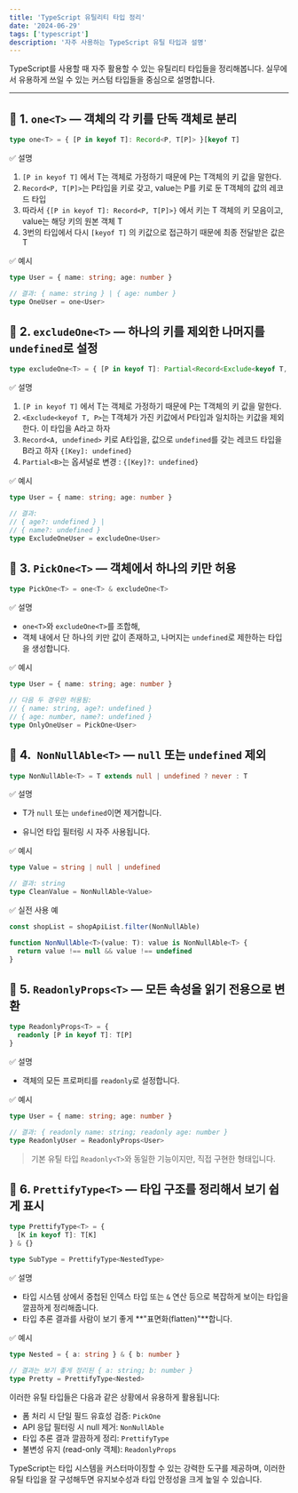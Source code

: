 ```yaml
---
title: 'TypeScript 유틸리티 타입 정리'
date: '2024-06-29'
tags: ['typescript']
description: '자주 사용하는 TypeScript 유틸 타입과 설명'
---
```


TypeScript를 사용할 때 자주 활용할 수 있는 유틸리티 타입들을 정리해봅니다. 실무에서 유용하게 쓰일 수 있는 커스텀 타입들을 중심으로 설명합니다.

---

## 📌 1. `one<T>` — 객체의 각 키를 단독 객체로 분리

```ts showLineNumbers
type one<T> = { [P in keyof T]: Record<P, T[P]> }[keyof T]
```

✅ 설명

1. `[P in keyof T]` 에서 T는 객체로 가정하기 때문에 P는 T객체의 키 값을 말한다.
2. `Record<P, T[P]>`는 P타입을 키로 갖고, value는 P를 키로 둔 T객체의 값의 레코드 타입
3. 따라서 `{[P in keyof T]: Record<P, T[P]>}` 에서 키는 T 객체의 키 모음이고, value는 해당 키의 원본 객체 T
4. 3번의 타입에서 다시 `[keyof T]` 의 키값으로 접근하기 때문에 최종 전달받은 값은 T

✅ 예시

```ts showLineNumbers
type User = { name: string; age: number }

// 결과: { name: string } | { age: number }
type OneUser = one<User>
```

## 📌 2. `excludeOne<T>` — 하나의 키를 제외한 나머지를 `undefined`로 설정

```ts showLineNumbers
type excludeOne<T> = { [P in keyof T]: Partial<Record<Exclude<keyof T, P>, undefined>> }[keyof T]
```

✅ 설명

1. `[P in keyof T]` 에서 T는 객체로 가정하기 때문에 P는 T객체의 키 값을 말한다.
2. `<Exclude<keyof T, P>`는 T객체가 가진 키값에서 P타입과 일치하는 키값을 제외한다. 이 타입을 A라고 하자
3. `Record<A, undefined>` 키로 A타입을, 값으로 `undefined`를 갖는 레코드 타입을 B라고 하자 `{[Key]: undefined}`
4. `Partial<B>`는 옵셔널로 변경 : `{[Key]?: undefined} `

✅ 예시

```ts showLineNumbers
type User = { name: string; age: number }

// 결과:
// { age?: undefined } |
// { name?: undefined }
type ExcludeOneUser = excludeOne<User>
```

## 📌 3. `PickOne<T>` — 객체에서 하나의 키만 허용

```ts showLineNumbers
type PickOne<T> = one<T> & excludeOne<T>
```

✅ 설명

- `one<T>`와 `excludeOne<T>`를 조합해,
- 객체 내에서 단 하나의 키만 값이 존재하고, 나머지는 `undefined`로 제한하는 타입을 생성합니다.

✅ 예시

```ts showLineNumbers
type User = { name: string; age: number }

// 다음 두 경우만 허용됨:
// { name: string, age?: undefined }
// { age: number, name?: undefined }
type OnlyOneUser = PickOne<User>
```

## 📌 4.` NonNullAble<T>` — `null` 또는 `undefined` 제외

```ts showLineNumbers
type NonNullAble<T> = T extends null | undefined ? never : T
```

✅ 설명

- T가 `null` 또는 `undefined`이면 제거합니다.

- 유니언 타입 필터링 시 자주 사용됩니다.

✅ 예시

```ts showLineNumbers
type Value = string | null | undefined

// 결과: string
type CleanValue = NonNullAble<Value>
```

✅ 실전 사용 예

```ts showLineNumbers
const shopList = shopApiList.filter(NonNullAble)

function NonNullAble<T>(value: T): value is NonNullAble<T> {
  return value !== null && value !== undefined
}
```

## 📌 5. `ReadonlyProps<T>` — 모든 속성을 읽기 전용으로 변환

```ts showLineNumbers
type ReadonlyProps<T> = {
  readonly [P in keyof T]: T[P]
}
```

✅ 설명

- 객체의 모든 프로퍼티를 `readonly`로 설정합니다.

✅ 예시

```ts showLineNumbers
type User = { name: string; age: number }

// 결과: { readonly name: string; readonly age: number }
type ReadonlyUser = ReadonlyProps<User>
```

> 기본 유틸 타입 `Readonly<T>`와 동일한 기능이지만, 직접 구현한 형태입니다.

## 📌 6. `PrettifyType<T>` — 타입 구조를 정리해서 보기 쉽게 표시

```ts showLineNumbers
type PrettifyType<T> = {
  [K in keyof T]: T[K]
} & {}

type SubType = PrettifyType<NestedType>
```

✅ 설명

- 타입 시스템 상에서 중첩된 인덱스 타입 또는 `&` 연산 등으로 복잡하게 보이는 타입을 깔끔하게 정리해줍니다.
- 타입 추론 결과를 사람이 보기 좋게 **"표면화(flatten)"**합니다.

✅ 예시

```ts showLineNumbers
type Nested = { a: string } & { b: number }

// 결과는 보기 좋게 정리된 { a: string; b: number }
type Pretty = PrettifyType<Nested>
```

이러한 유틸 타입들은 다음과 같은 상황에서 유용하게 활용됩니다:

- 폼 처리 시 단일 필드 유효성 검증: `PickOne`
- API 응답 필터링 시 null 제거: `NonNullAble`
- 타입 추론 결과 깔끔하게 정리: `PrettifyType`
- 불변성 유지 (read-only 객체): `ReadonlyProps`

TypeScript는 타입 시스템을 커스터마이징할 수 있는 강력한 도구를 제공하며, 이러한 유틸 타입을 잘 구성해두면 유지보수성과 타입 안정성을 크게 높일 수 있습니다.
